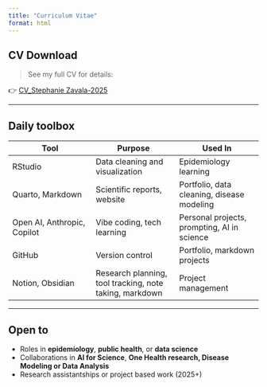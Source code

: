 ```yaml
---
title: "Curriculum Vitae"
format: html
---
```


## CV Download

> See my full CV for details:

👉 [CV_Stephanie Zavala-2025](stephanie-zavala-cv.pdf){target="_blank"}

------------------------------------------------------------------------

## Daily toolbox

| Tool | Purpose | Used In |
|----|----|----|
| RStudio | Data cleaning and visualization | Epidemiology learning |
| Quarto, Markdown | Scientific reports, website | Portfolio, data cleaning, disease modeling |
| Open AI, Anthropic, Copilot | Vibe coding, tech learning | Personal projects, prompting, AI in science |
| GitHub | Version control | Portfolio, markdown projects |
| Notion, Obsidian | Research planning, tool tracking, note taking, markdown | Project management |

------------------------------------------------------------------------

## Open to

-   Roles in **epidemiology**, **public health**, or **data science**
-   Collaborations in **AI for Science**, **One Health research, Disease Modeling or Data Analysis**
-   Research assistantships or project based work (2025+)
